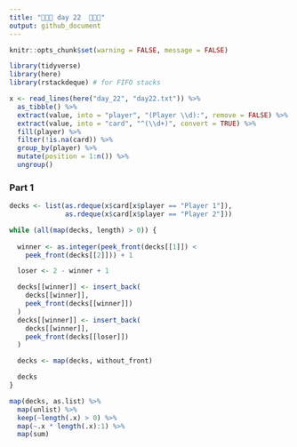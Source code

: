 ```yaml
---
title: "🎄🎄🎄 day 22  🎄🎄🎄"
output: github_document
---
```

```r
knitr::opts_chunk$set(warning = FALSE, message = FALSE)
```

```r
library(tidyverse)
library(here)
library(rstackdeque) # for FIFO stacks

x <- read_lines(here("day_22", "day22.txt")) %>% 
  as_tibble() %>% 
  extract(value, into = "player", "(Player \\d):", remove = FALSE) %>% 
  extract(value, into = "card", "^(\\d+)", convert = TRUE) %>% 
  fill(player) %>% 
  filter(!is.na(card)) %>% 
  group_by(player) %>% 
  mutate(position = 1:n()) %>% 
  ungroup()
```

### Part 1

```r
decks <- list(as.rdeque(x$card[x$player == "Player 1"]),
              as.rdeque(x$card[x$player == "Player 2"]))

while (all(map(decks, length) > 0)) {
  
  winner <- as.integer(peek_front(decks[[1]]) <
    peek_front(decks[[2]])) + 1

  loser <- 2 - winner + 1

  decks[[winner]] <- insert_back(
    decks[[winner]],
    peek_front(decks[[winner]])
  )
  decks[[winner]] <- insert_back(
    decks[[winner]],
    peek_front(decks[[loser]])
  )

  decks <- map(decks, without_front)

  decks
}

map(decks, as.list) %>%
  map(unlist) %>%
  keep(~length(.x) > 0) %>% 
  map(~.x * length(.x):1) %>% 
  map(sum)
```


